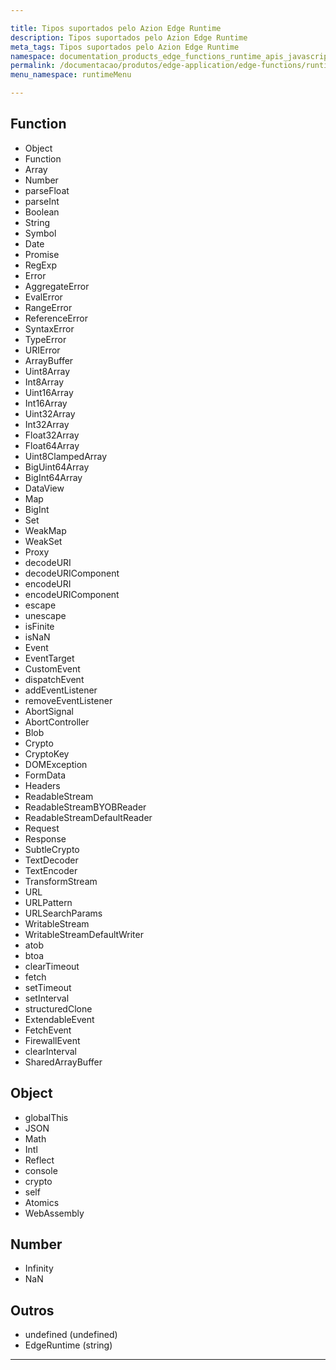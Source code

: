 ```yaml
---

title: Tipos suportados pelo Azion Edge Runtime
description: Tipos suportados pelo Azion Edge Runtime
meta_tags: Tipos suportados pelo Azion Edge Runtime
namespace: documentation_products_edge_functions_runtime_apis_javascript_supported_types
permalink: /documentacao/produtos/edge-application/edge-functions/runtime-apis/javascript/tipos-suportados/
menu_namespace: runtimeMenu

---
```


## Function

- Object
- Function
- Array
- Number
- parseFloat
- parseInt
- Boolean
- String
- Symbol
- Date
- Promise
- RegExp
- Error
- AggregateError
- EvalError
- RangeError
- ReferenceError
- SyntaxError
- TypeError
- URIError
- ArrayBuffer
- Uint8Array
- Int8Array
- Uint16Array
- Int16Array
- Uint32Array
- Int32Array
- Float32Array
- Float64Array
- Uint8ClampedArray
- BigUint64Array
- BigInt64Array
- DataView
- Map
- BigInt
- Set
- WeakMap
- WeakSet
- Proxy
- decodeURI
- decodeURIComponent
- encodeURI
- encodeURIComponent
- escape
- unescape
- isFinite
- isNaN
- Event
- EventTarget
- CustomEvent
- dispatchEvent
- addEventListener
- removeEventListener
- AbortSignal
- AbortController
- Blob
- Crypto
- CryptoKey
- DOMException
- FormData
- Headers
- ReadableStream
- ReadableStreamBYOBReader
- ReadableStreamDefaultReader
- Request
- Response
- SubtleCrypto
- TextDecoder
- TextEncoder
- TransformStream
- URL
- URLPattern
- URLSearchParams
- WritableStream
- WritableStreamDefaultWriter
- atob
- btoa
- clearTimeout
- fetch
- setTimeout
- setInterval
- structuredClone
- ExtendableEvent
- FetchEvent
- FirewallEvent
- clearInterval
- SharedArrayBuffer

## Object

- globalThis
- JSON
- Math
- Intl
- Reflect
- console
- crypto
- self
- Atomics
- WebAssembly

## Number

- Infinity
- NaN

## Outros

- undefined (undefined)
- EdgeRuntime (string)





---

